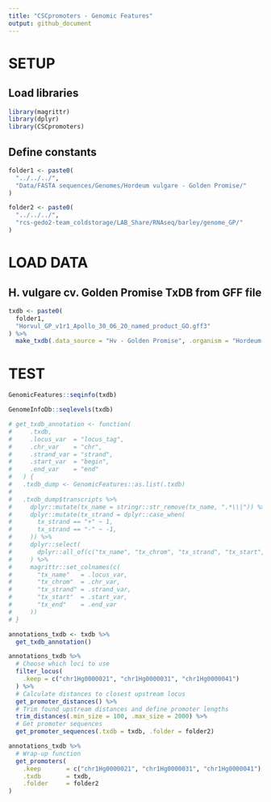 ```yaml
---
title: "CSCpromoters - Genomic Features"
output: github_document
---
```


# SETUP
## Load libraries
```r
library(magrittr)
library(dplyr)
library(CSCpromoters)
```

## Define constants
```r
folder1 <- paste0(
  "../../../",
  "Data/FASTA sequences/Genomes/Hordeum vulgare - Golden Promise/"
)

folder2 <- paste0(
  "../../../",
  "rcs-gedo2-team_coldstorage/LAB_Share/RNAseq/barley/genome_GP/"
)
```


# LOAD DATA
## H. vulgare cv. Golden Promise TxDB from GFF file
```r
txdb <- paste0(
  folder1,
  "Horvul_GP_v1r1_Apollo_30_06_20_named_product_GO.gff3"
) %>% 
  make_txdb(.data_source = "Hv - Golden Promise", .organism = "Hordeum vulgare")
```


# TEST
```r
GenomicFeatures::seqinfo(txdb)
```

```r
GenomeInfoDb::seqlevels(txdb)
```

```r
# get_txdb_annotation <- function(
#     .txdb,
#     .locus_var  = "locus_tag",
#     .chr_var    = "chr",
#     .strand_var = "strand",
#     .start_var  = "begin",
#     .end_var    = "end"
#   ) {
#   .txdb_dump <- GenomicFeatures::as.list(.txdb)
#   
#   .txdb_dump$transcripts %>%
#     dplyr::mutate(tx_name = stringr::str_remove(tx_name, ".*\\|")) %>%
#     dplyr::mutate(tx_strand = dplyr::case_when(
#       tx_strand == "+" ~ 1,
#       tx_strand == "-" ~ -1,
#     )) %>%
#     dplyr::select(
#       dplyr::all_of(c("tx_name", "tx_chrom", "tx_strand", "tx_start", "tx_end"))
#     ) %>%
#     magrittr::set_colnames(c(
#       "tx_name"   = .locus_var,
#       "tx_chrom"  = .chr_var,
#       "tx_strand" = .strand_var,
#       "tx_start"  = .start_var,
#       "tx_end"    = .end_var
#     ))
# }

annotations_txdb <- txdb %>%
  get_txdb_annotation()
```


```r
annotations_txdb %>%
  # Choose which loci to use
  filter_locus(
    .keep = c("chr1Hg0000021", "chr1Hg0000031", "chr1Hg0000041")
  ) %>%
  # Calculate distances to closest upstream locus
  get_promoter_distances() %>% 
  # Trim found upstream distances and define promoter lengths
  trim_distances(.min_size = 100, .max_size = 2000) %>%
  # Get promoter sequences
  get_promoter_sequences(.txdb = txdb, .folder = folder2)
```


```r
annotations_txdb %>%
  # Wrap-up function
  get_promoters(
    .keep       = c("chr1Hg0000021", "chr1Hg0000031", "chr1Hg0000041"),
    .txdb       = txdb,
    .folder     = folder2
)
```


